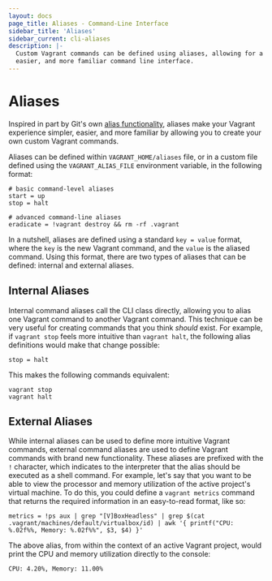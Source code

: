 ```yaml
---
layout: docs
page_title: Aliases - Command-Line Interface
sidebar_title: 'Aliases'
sidebar_current: cli-aliases
description: |-
  Custom Vagrant commands can be defined using aliases, allowing for a simpler,
  easier, and more familiar command line interface.
---
```


# Aliases

Inspired in part by Git's own
[alias functionality](https://git-scm.com/book/en/v2/Git-Basics-Git-Aliases),
aliases make your Vagrant experience simpler, easier, and more familiar by
allowing you to create your own custom Vagrant commands.

Aliases can be defined within `VAGRANT_HOME/aliases` file, or in a custom file
defined using the `VAGRANT_ALIAS_FILE` environment variable, in the following
format:

```shell
# basic command-level aliases
start = up
stop = halt

# advanced command-line aliases
eradicate = !vagrant destroy && rm -rf .vagrant
```

In a nutshell, aliases are defined using a standard `key = value` format, where
the `key` is the new Vagrant command, and the `value` is the aliased command.
Using this format, there are two types of aliases that can be defined: internal
and external aliases.

## Internal Aliases

Internal command aliases call the CLI class directly, allowing you to alias
one Vagrant command to another Vagrant command. This technique can be very
useful for creating commands that you think _should_ exist. For example,
if `vagrant stop` feels more intuitive than `vagrant halt`, the following alias
definitions would make that change possible:

```shell
stop = halt
```

This makes the following commands equivalent:

```shell
vagrant stop
vagrant halt
```

## External Aliases

While internal aliases can be used to define more intuitive Vagrant commands,
external command aliases are used to define Vagrant commands with brand new
functionality. These aliases are prefixed with the `!` character, which
indicates to the interpreter that the alias should be executed as a shell
command. For example, let's say that you want to be able to view the processor
and memory utilization of the active project's virtual machine. To do this, you
could define a `vagrant metrics` command that returns the required information
in an easy-to-read format, like so:

```shell
metrics = !ps aux | grep "[V]BoxHeadless" | grep $(cat .vagrant/machines/default/virtualbox/id) | awk '{ printf("CPU: %.02f%%, Memory: %.02f%%", $3, $4) }'
```

The above alias, from within the context of an active Vagrant project, would
print the CPU and memory utilization directly to the console:

```text
CPU: 4.20%, Memory: 11.00%
```
